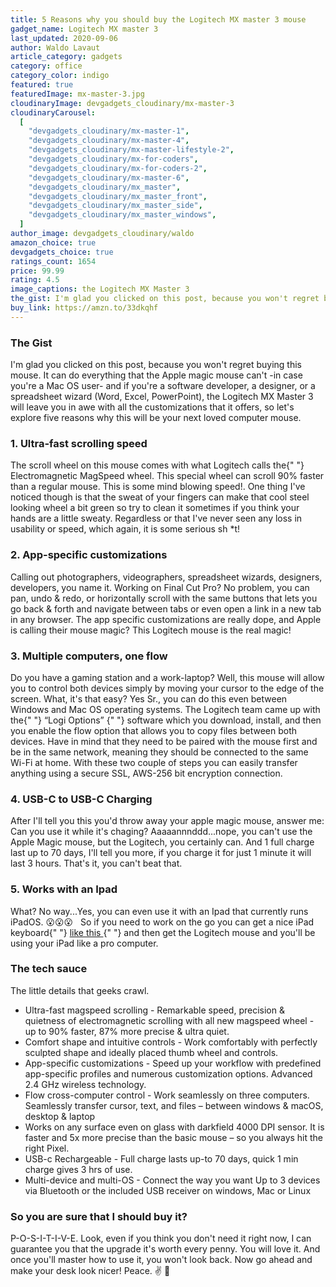 ```yaml
---
title: 5 Reasons why you should buy the Logitech MX master 3 mouse
gadget_name: Logitech MX master 3
last_updated: 2020-09-06
author: Waldo Lavaut
article_category: gadgets
category: office
category_color: indigo
featured: true
featuredImage: mx-master-3.jpg
cloudinaryImage: devgadgets_cloudinary/mx-master-3
cloudinaryCarousel:
  [
    "devgadgets_cloudinary/mx-master-1",
    "devgadgets_cloudinary/mx-master-4",
    "devgadgets_cloudinary/mx-master-lifestyle-2",
    "devgadgets_cloudinary/mx-for-coders",
    "devgadgets_cloudinary/mx-for-coders-2",
    "devgadgets_cloudinary/mx-master-6",
    "devgadgets_cloudinary/mx_master",
    "devgadgets_cloudinary/mx_master_front",
    "devgadgets_cloudinary/mx_master_side",
    "devgadgets_cloudinary/mx_master_windows",
  ]
author_image: devgadgets_cloudinary/waldo
amazon_choice: true
devgadgets_choice: true
ratings_count: 1654
price: 99.99
rating: 4.5
image_captions: the Logitech MX Master 3
the_gist: I'm glad you clicked on this post, because you won't regret buying this mouse. It can do everything that the Apple magic mouse can't -in case you're a Mac OS user- and if you're a software developer, a designer, or a spreadsheet wizard (Word, Excel, PowerPoint), the Logitech MX Master 3 will leave you in awe with all the customizations that it offers, so let's explore some of the reasons why this is your next loved computer mouse.
buy_link: https://amzn.to/33dkqhf
---
```



<article className="mt-12 text-lg prose max-w-sm md:max-w-none text-cool-gray-500">
<h3>The Gist</h3>

<p>
  I'm glad you clicked on this post, because you won't regret buying this mouse.
  It can do everything that the Apple magic mouse can't -in case you're a Mac OS
  user- and if you're a software developer, a designer, or a spreadsheet wizard
  (Word, Excel, PowerPoint), the Logitech MX Master 3 will leave you in awe with
  all the customizations that it offers, so let's explore five reasons why this
  will be your next loved computer mouse.
</p>

<h3>1. Ultra-fast scrolling speed</h3>
<p>
  The scroll wheel on this mouse comes with what Logitech calls the{" "}
  <span className="text-teal-400">Electromagnetic MagSpeed wheel</span>. This
  special wheel can scroll 90% faster than a regular mouse. This is some mind
  blowing speed!. One thing I've noticed though is that the sweat of your
  fingers can make that cool steel looking wheel a bit green so try to clean it
  sometimes if you think your hands are a little sweaty. Regardless or that I've
  never seen any loss in usability or speed, which again, it is some serious sh
  <span className="text-red-600">*</span>t!
</p>

<h3>2. App-specific customizations</h3>
<p>
  Calling out photographers, videographers, spreadsheet wizards, designers,
  developers, you name it. Working on Final Cut Pro? No problem, you can pan,
  undo & redo, or horizontally scroll with the same buttons that lets you go
  back & forth and navigate between tabs or even open a link in a new tab in any
  browser. The app specific customizations are really dope, and Apple is calling
  their mouse magic? This Logitech mouse is the real magic!
</p>

<Carousel carousel={props.carousel} />

<h3>3. Multiple computers, one flow</h3>
<p>
  Do you have a gaming station and a work-laptop? Well, this mouse will allow
  you to control both devices simply by moving your cursor to the edge of the
  screen. What, it's that easy? Yes Sr., you can do this even between Windows
  and Mac OS operating systems. The Logitech team came up with the{" "}
  <span className="text-teal-400 tracking-wider">
    &ldquo;Logi Options&rdquo;
  </span>{" "}
  software which you download, install, and then you enable the flow option that
  allows you to copy files between both devices. Have in mind that they need to
  be paired with the mouse first and be in the same network, meaning they should
  be connected to the same Wi-Fi at home. With these two couple of steps you can
  easily transfer anything using a secure SSL, AWS-256 bit encryption
  connection.
</p>

<h3>4. USB-C to USB-C Charging</h3>
<p>
  After I'll tell you this you'd throw away your apple magic mouse, answer me:
  Can you use it while it's chaging? Aaaaannnddd...nope, you can't use the Apple
  Magic mouse, but the Logitech, you certainly can. And 1 full charge last up to
  70 days, I'll tell you more, if you charge it for just 1 minute it will last 3
  hours. That's it, you can't beat that.
</p>

<h3>5. Works with an Ipad</h3>
<p>
  What? No way...Yes, you can even use it with an Ipad that currently runs
  iPadOS. 😮😮😮 &nbsp; So if you need to work on the go you can get a nice iPad
  keyboard{" "}
  <a
    style={{ color: "#16bdca", textDecoration: "underline" }}
    href="https://www.apple.com/shop/product/MXQT2LL/A/magic-keyboard-for-ipad-pro-11%E2%80%91inch-2nd-generation-us-english"
    rel="noreferrer"
    target="_blank"
  >
    like this
  </a>{" "}
  and then get the Logitech mouse and you'll be using your iPad like a pro
  computer.
</p>

<h3>The tech sauce</h3>
<p>The little details that geeks crawl.</p>

<ul>
  <li>
    Ultra-fast magspeed scrolling - Remarkable speed, precision & quietness of
    electromagnetic scrolling with all new magspeed wheel - up to 90% faster,
    87% more precise & ultra quiet.
  </li>
  <li>
    Comfort shape and intuitive controls - Work comfortably with perfectly
    sculpted shape and ideally placed thumb wheel and controls.
  </li>
  <li>
    App-specific customizations - Speed up your workflow with predefined
    app-specific profiles and numerous customization options. Advanced 2.4 GHz
    wireless technology.
  </li>
  <li>
    Flow cross-computer control - Work seamlessly on three computers. Seamlessly
    transfer cursor, text, and files – between windows & macOS, desktop & laptop
  </li>
  <li>
    Works on any surface even on glass with darkfield 4000 DPI sensor. It is
    faster and 5x more precise than the basic mouse – so you always hit the
    right Pixel.
  </li>
  <li>
    USB-c Rechargeable - Full charge lasts up-to 70 days, quick 1 min charge
    gives 3 hrs of use.
  </li>
  <li>
    Multi-device and multi-OS - Connect the way you want Up to 3 devices via
    Bluetooth or the included USB receiver on windows, Mac or Linux
  </li>
</ul>

<BlogSecondaryImage carousel={props.carousel} />

<h3>So you are sure that I should buy it?</h3>
<p><span className="font-bold text-teal-500 tracking-wide">P-O-S-I-T-I-V-E.</span> Look, even if you think you don't need it right now, I can guarantee you that the upgrade it's worth every penny. You will love it. And once you'll master how to use it, you won't look back. Now go ahead and make your desk look nicer! Peace. ✌️ 🙆</p>
</article>
